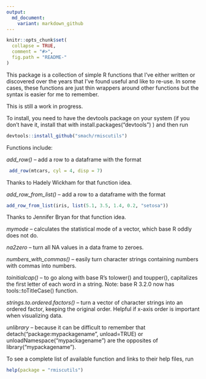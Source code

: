 ```yaml
---
output:
  md_document:
    variant: markdown_github
---
```


<!-- README.md is generated from README.Rmd. Please edit that file -->

```r
knitr::opts_chunk$set(
  collapse = TRUE,
  comment = "#>",
  fig.path = "README-"
)
```

This package is a collection of simple R functions that I've either written or discovered over the years that I've found useful and like to re-use. In some cases, these functions are just thin wrappers around other functions but the syntax is easier for me to remember.

This is still a work in progress.

To install, you need to have the devtools package on your system (if you don't have it, install that with install.packages("devtools") ) and then run

```r
devtools::install_github("smach/rmiscutils")
```
Functions include:

*add_row()* -- add a row to a dataframe with the format
```r
 add_row(mtcars, cyl = 4, disp = 7)
```
Thanks to Hadely Wickham for that function idea.

*add_row_from_list()* -- add a row to a dataframe with the format
```r
add_row_from_list(iris, list(5.1, 3.5, 1.4, 0.2, "setosa"))
```
Thanks to Jennifer Bryan for that function idea.

*mymode* -- calculates the statistical mode of a vector, which base R oddly does not do.

*na2zero* -- turn all NA values in a data frame to zeroes.

*numbers_with_commas()* -- easily turn character strings containing numbers with commas into numbers.

*toinitialcap()* -- to go along with base R's tolower() and toupper(), capitalizes the first letter of each word in a string. Note: base R 3.2.0 now has tools::toTitleCase() function.

*strings.to.ordered.factors()* -- turn a vector of character strings into an ordered factor, keeping the original order. Helpful if x-axis order is important when visualizing data.

*unlibrary* -- because it can be difficult to remember that  detach("package:mypackagename", unload=TRUE) or unloadNamespace("mypackagename") are the opposites of library("mypackagename").

To see a complete list of available function and links to their help files, run

```r
help(package = "rmiscutils")
```
